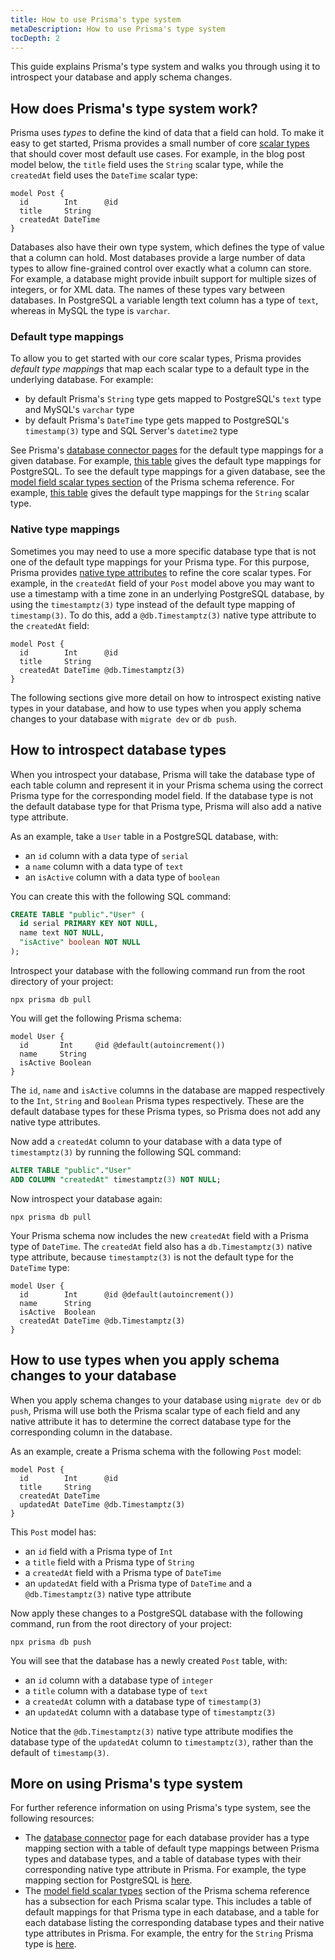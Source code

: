 ```yaml
---
title: How to use Prisma's type system
metaDescription: How to use Prisma's type system
tocDepth: 2
---
```


<TopBlock>

This guide explains Prisma's type system and walks you through using it to introspect your database and apply schema changes.

</TopBlock>

## How does Prisma's type system work?

Prisma uses _types_ to define the kind of data that a field can hold. To make it easy to get started, Prisma provides a small number of core [scalar types](/reference/api-reference/prisma-schema-reference#model-field-scalar-types) that should cover most default use cases. For example, in the blog post model below, the `title` field uses the `String` scalar type, while the `createdAt` field uses the `DateTime` scalar type:

```prisma file=schema.prisma
model Post {
  id        Int      @id
  title     String
  createdAt DateTime
}
```

Databases also have their own type system, which defines the type of value that a column can hold. Most databases provide a large number of data types to allow fine-grained control over exactly what a column can store. For example, a database might provide inbuilt support for multiple sizes of integers, or for XML data. The names of these types vary between databases. In PostgreSQL a variable length text column has a type of `text`, whereas in MySQL the type is `varchar`.

### Default type mappings

To allow you to get started with our core scalar types, Prisma provides _default type mappings_ that map each scalar type to a default type in the underlying database. For example:

- by default Prisma's `String` type gets mapped to PostgreSQL's `text` type and MySQL's `varchar` type
- by default Prisma's `DateTime` type gets mapped to PostgreSQL's `timestamp(3)` type and SQL Server's `datetime2` type

See Prisma's [database connector pages](/concepts/database-connectors) for the default type mappings for a given database. For example, [this table](/concepts/database-connectors/postgresql#prisma-migrate) gives the default type mappings for PostgreSQL. To see the default type mappings for a given database, see the [model field scalar types section]() of the Prisma schema reference. For example, [this table](/reference/api-reference/prisma-schema-reference#model-field-scalar-types) gives the default type mappings for the `String` scalar type.

### Native type mappings

Sometimes you may need to use a more specific database type that is not one of the default type mappings for your Prisma type. For this purpose, Prisma provides [native type attributes](/concepts/components/prisma-schema/data-model#native-types-mapping) to refine the core scalar types. For example, in the `createdAt` field of your `Post` model above you may want to use a timestamp with a time zone in an underlying PostgreSQL database, by using the `timestamptz(3)` type instead of the default type mapping of `timestamp(3)`. To do this, add a `@db.Timestamptz(3)` native type attribute to the `createdAt` field:

```prisma file=schema.prisma
model Post {
  id        Int      @id
  title     String
  createdAt DateTime @db.Timestamptz(3)
}
```

The following sections give more detail on how to introspect existing native types in your database, and how to use types when you apply schema changes to your database with `migrate dev` or `db push`.

## How to introspect database types

When you introspect your database, Prisma will take the database type of each table column and represent it in your Prisma schema using the correct Prisma type for the corresponding model field. If the database type is not the default database type for that Prisma type, Prisma will also add a native type attribute.

As an example, take a `User` table in a PostgreSQL database, with:

- an `id` column with a data type of `serial`
- a `name` column with a data type of `text`
- an `isActive` column with a data type of `boolean`

You can create this with the following SQL command:

```sql
CREATE TABLE "public"."User" (
  id serial PRIMARY KEY NOT NULL,
  name text NOT NULL,
  "isActive" boolean NOT NULL
);
```

Introspect your database with the following command run from the root directory of your project:

```terminal
npx prisma db pull
```

You will get the following Prisma schema:

```prisma file=schema.prisma
model User {
  id       Int     @id @default(autoincrement())
  name     String
  isActive Boolean
}
```

The `id`, `name` and `isActive` columns in the database are mapped respectively to the `Int`, `String` and `Boolean` Prisma types respectively. These are the default database types for these Prisma types, so Prisma does not add any native type attributes.

Now add a `createdAt` column to your database with a data type of `timestamptz(3)` by running the following SQL command:

```sql
ALTER TABLE "public"."User"
ADD COLUMN "createdAt" timestamptz(3) NOT NULL;
```

Now introspect your database again:

```terminal
npx prisma db pull
```

Your Prisma schema now includes the new `createdAt` field with a Prisma type of `DateTime`. The `createdAt` field also has a `db.Timestamptz(3)` native type attribute, because `timestamptz(3)` is not the default type for the `DateTime` type:

```prisma file=schema.prisma highlight=5;add
model User {
  id        Int      @id @default(autoincrement())
  name      String
  isActive  Boolean
  createdAt DateTime @db.Timestamptz(3)
}
```

## How to use types when you apply schema changes to your database

When you apply schema changes to your database using `migrate dev` or `db push`, Prisma will use both the Prisma scalar type of each field and any native attribute it has to determine the correct database type for the corresponding column in the database.

As an example, create a Prisma schema with the following `Post` model:

```prisma file=schema.prisma
model Post {
  id        Int      @id
  title     String
  createdAt DateTime
  updatedAt DateTime @db.Timestamptz(3)
}
```

This `Post` model has:

- an `id` field with a Prisma type of `Int`
- a `title` field with a Prisma type of `String`
- a `createdAt` field with a Prisma type of `DateTime`
- an `updatedAt` field with a Prisma type of `DateTime` and a `@db.Timestamptz(3)` native type attribute

Now apply these changes to a PostgreSQL database with the following command, run from the root directory of your project:

```terminal
npx prisma db push
```

You will see that the database has a newly created `Post` table, with:

- an `id` column with a database type of `integer`
- a `title` column with a database type of `text`
- a `createdAt` column with a database type of `timestamp(3)`
- an `updatedAt` column with a database type of `timestamptz(3)`

Notice that the `@db.Timestamptz(3)` native type attribute modifies the database type of the `updatedAt` column to `timestamptz(3)`, rather than the default of `timestamp(3)`.

## More on using Prisma's type system

For further reference information on using Prisma's type system, see the following resources:

- The [database connector](/concepts/database-connectors) page for each database provider has a type mapping section with a table of default type mappings between Prisma types and database types, and a table of database types with their corresponding native type attribute in Prisma. For example, the type mapping section for PostgreSQL is [here](/concepts/database-connectors/postgresql#type-mapping-between-postgresql-to-prisma-schema).
- The [model field scalar types](/reference/api-reference/prisma-schema-reference#model-field-scalar-types) section of the Prisma schema reference has a subsection for each Prisma scalar type. This includes a table of default mappings for that Prisma type in each database, and a table for each database listing the corresponding database types and their native type attributes in Prisma. For example, the entry for the `String` Prisma type is [here](/reference/api-reference/prisma-schema-reference#string).
